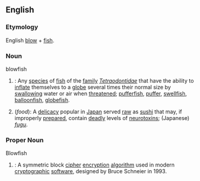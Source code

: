 ==English==
{{wikipedia}}
===Etymology===
English [[blow]] + [[fish]].

===Noun===
;blowfish
#{{cattag|Fish}}: Any [[species]] of [[fish]] of the [[family]] ''[[Tetraodontidae]]'' that have the ability to [[inflate]] themselves to a [[globe]] several times their normal size by [[swallow]]ing water or air when [[threaten]]ed; [[pufferfish]], [[puffer]], [[swellfish]], [[balloonfish]], [[globefish]].
#(''food''): A [[delicacy]] popular in [[Japan]] served [[raw]] as [[sushi]] that may, if improperly [[prepare]]d, contain [[deadly]] levels of [[neurotoxin]]s; (Japanese) ''[[fugu]]''.

===Proper Noun===
;Blowfish
#{{cattag|Computing}}: A symmetric block [[cipher]] [[encryption]] [[algorithm]] used in modern [[cryptographic]] [[software]], designed by Bruce Schneier in 1993.